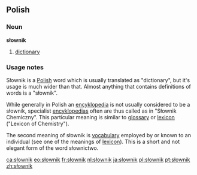 ==Polish==
===Noun===
'''słownik'''
# [[dictionary]]

===Usage notes===
Słownik is a [[Polish language|Polish]] word which is usually translated as "dictionary", but it's usage is much wider than that. Almost anything that contains definitions of words is a "słownik".

While generally in Polish an [[encyklopedia]] is not usually considered to be a słownik,
specialist [[encyklopedia|encyklopedias]] often are thus called as in "Słownik Chemiczny". This particular meaning is similar to [[glossary]] or [[lexicon]] ("Lexicon of Chemistry").

The second meaning of słownik is [[vocabulary]] employed by or known to an individual (see one of the meanings of [[lexicon]]). This is a short and not elegant form of the word słownictwo.

[[ca:słownik]]
[[eo:słownik]]
[[fr:słownik]]
[[nl:słownik]]
[[ja:słownik]]
[[pl:słownik]]
[[pt:słownik]]
[[zh:słownik]]